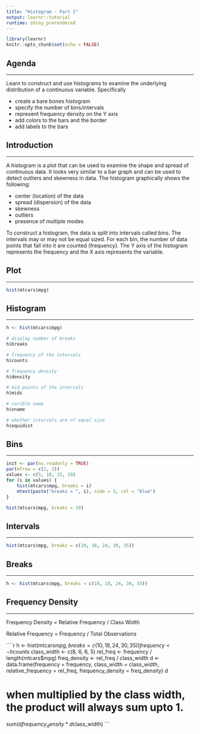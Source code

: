 ```yaml
---
title: "Histogram - Part 1"
output: learnr::tutorial
runtime: shiny_prerendered
---
```


```r
library(learnr)
knitr::opts_chunk$set(echo = FALSE)
```


## Agenda

<hr>

Learn to construct and use histograms to examine the underlying distribution of a continuous variable. Specifically

- create a bare bones histogram
- specify the number of bins/intervals
- represent frequency density on the Y axis
- add colors to the bars and the border
- add labels to the bars


## Introduction

<hr>

A histogram is a plot that can be used to examine the shape and spread of  continuous data. It looks very similar to a bar graph and can be used to detect outliers and skewness in data. The histogram graphically shows the following:

- center (location) of the data
- spread (dispersion) of the data
- skewness
- outliers
- presence of multiple modes

To construct a histogram, the data is split into intervals called bins. The intervals may or may not be equal sized. For each bin, the number of data points that fall into it are counted (frequency). The Y axis of the histogram represents the frequency and the X axis represents the variable. 

## Plot

<hr>

```r
hist(mtcars$mpg)
```

## Histogram

<hr>

```r
h <- hist(mtcars$mpg)

# display number of breaks
h$breaks

# frequency of the intervals
h$counts

# frequency density
h$density

# mid points of the intervals
h$mids

# varible name
h$xname

# whether intervals are of equal size
h$equidist
```

## Bins 

<hr>

```r
init <- par(no.readonly = TRUE)
par(mfrow = c(2, 2))
values <- c(5, 10, 15, 20)
for (i in values) {
    hist(mtcars$mpg, breaks = i)
    mtext(paste("breaks = ", i), side = 3, col = "blue")
}
```

```r
hist(mtcars$mpg, breaks = 10)
```


## Intervals

<hr>

```r
hist(mtcars$mpg, breaks = c(10, 18, 24, 30, 35))
```

## Breaks

<hr>

```r
h <- hist(mtcars$mpg, breaks = c(10, 18, 24, 30, 35))
```

## Frequency Density 

<hr>

Frequency Density =  Relative Frequency / Class Width

Relative Frequency = Frequency / Total Observations


````r
h <- hist(mtcars$mpg, breaks = c(10, 18, 24, 30, 35))
frequency <- h$counts
class_width <- c(8, 6, 6, 5)
rel_freq <- frequency / length(mtcars$mpg)
freq_density <- rel_freq / class_width
d <- data.frame(frequency = frequency, class_width = class_width, relative_frequency = rel_freq, frequency_density = freq_density)
d

# when multiplied by the class width, the product will always sum upto 1.
sum(d$frequency_density * d$class_width)
```


